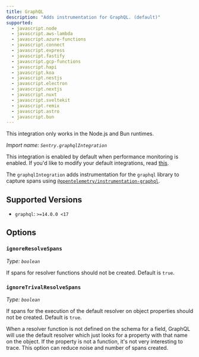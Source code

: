 ```yaml
---
title: GraphQL
description: "Adds instrumentation for GraphQL. (default)"
supported:
  - javascript.node
  - javascript.aws-lambda
  - javascript.azure-functions
  - javascript.connect
  - javascript.express
  - javascript.fastify
  - javascript.gcp-functions
  - javascript.hapi
  - javascript.koa
  - javascript.nestjs
  - javascript.electron
  - javascript.nextjs
  - javascript.nuxt
  - javascript.sveltekit
  - javascript.remix
  - javascript.astro
  - javascript.bun
---
```


<Alert level="info">

This integration only works in the Node.js and Bun runtimes.

</Alert>

_Import name: `Sentry.graphqlIntegration`_

This integration is enabled by default when performance monitoring is enabled. If you'd like to modify your default integrations, read [this](./../#modifying-default-integrations).

The `graphqlIntegration` adds instrumentation for the `graphql` library to capture spans using [`@opentelemetry/instrumentation-graphql`](https://www.npmjs.com/package/@opentelemetry/instrumentation-graphql).

## Supported Versions

- `graphql`: `>=14.0.0 <17`

## Options

### `ignoreResolveSpans`

_Type: `boolean`_

If spans for resolver functions should not be created. Default is `true`.

### `ignoreTrivalResolveSpans`

_Type: `boolean`_

If spans for the execution of the default resolver on object properties should not be created. Default is `true`.

When a resolver function is not defined on the schema for a field, GraphQL will use the default resolver which just looks for a property with that name on the object. If the property is not a function, it's not very interesting to trace. This option can reduce noise and number of spans created.

